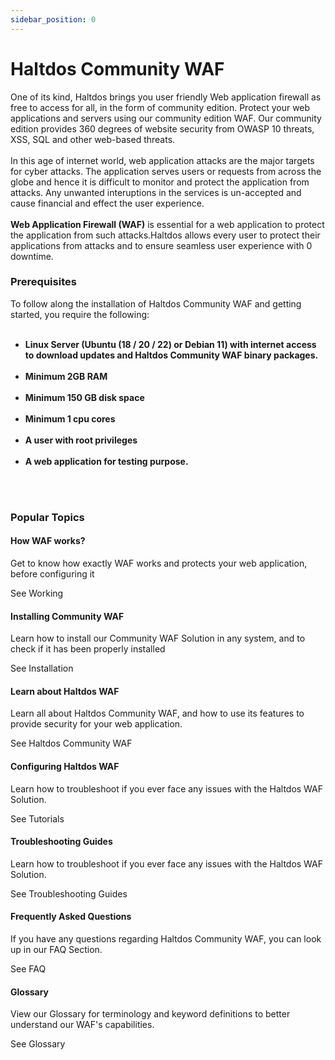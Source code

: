 ```yaml
---
sidebar_position: 0
---
```



# Haltdos Community WAF

<div className='gallery'>
  <div className='sub-heading'>
    <p>
      One of its kind, Haltdos brings you user friendly Web application firewall as free to access for all, in the form of community edition. Protect your web applications and servers using our community edition WAF. Our community edition provides 360 degrees of website security from OWASP 10 threats, XSS, SQL and other web-based threats.  
      <br />
      <br />
      In this age of internet world, web application attacks are the major targets for cyber attacks. The application serves users or requests from across the globe and hence it is difficult to monitor and protect the application from attacks. Any unwanted interuptions in the services is un-accepted and cause financial and effect the user experience. 
      <br /><br />
      <b>Web Application Firewall (WAF)</b> is essential for a web application to protect the application from such attacks.Haltdos allows every user to protect their applications from attacks and to ensure seamless user experience with 0 downtime.
      <br />
    </p>
  </div>
  <div className='sub-heading'>
  <h3> Prerequisites </h3>
  <p> To follow along the installation of Haltdos Community WAF and getting started, you require the following:
  <br />
  <br />
  <ul>
  <li>
     <b>Linux Server (Ubuntu (18 / 20 / 22) or Debian 11) with internet access to download updates and Haltdos Community WAF binary packages.</b>
  </li>
  <br />
  <li>
     <b>Minimum 2GB RAM</b>
  </li>
  <br />
  <li>
     <b>Minimum 150 GB disk space</b>
  </li>
  <br />
  <li>
     <b>Minimum 1 cpu cores</b>
  </li>
  <br />
  <li>
     <b>A user with root privileges</b>
  </li>
  <br />
  <li>
     <b>A web application for testing purpose.</b>
  </li>
  </ul>
  <br />
  <br />
  </p>
  </div>
  <div className='sub-heading'>
    <h3>Popular Topics</h3>
  </div>
  <div className='card'>
    <h4>How WAF works?</h4>
    <p>Get to know how exactly WAF works and protects your web application, before configuring it</p>
    <VersionedLink to='docs/intro/works'>
      See Working <ArrowRight className='arrow' />
    </VersionedLink>
  </div>
  <div className='card'>
    <h4>Installing Community WAF</h4>
    <p>Learn how to install our Community WAF Solution in any system, and to check if it has been properly installed</p>
    <VersionedLink to='docs/intro/serverfarm'>
      See Installation <ArrowRight className='arrow' />
    </VersionedLink>
  </div>
  <div className='card'>
    <h4>Learn about Haltdos WAF</h4>
    <p>
      Learn all about Haltdos Community WAF, and how to use its features to provide security for your web application.
    </p>
    <VersionedLink to='docs/community-waf'>
      See Haltdos Community WAF <ArrowRight className='arrow' />
    </VersionedLink>
  </div>
  <div className='card'>
    <h4>Configuring Haltdos WAF</h4>
    <p>
      Learn how to troubleshoot if you ever face any issues with the Haltdos WAF Solution.
    </p>
    <VersionedLink to='tutorials/'>
      See Tutorials <ArrowRight className='arrow' />
    </VersionedLink>
  </div>
  <div className='card'>
    <h4>Troubleshooting Guides</h4>
    <p>
      Learn how to troubleshoot if you ever face any issues with the Haltdos WAF Solution.
    </p>
    <VersionedLink to='docs/troubleshooting'>
      See Troubleshooting Guides <ArrowRight className='arrow' />
    </VersionedLink>
  </div>
  <div className='card'>
    <h4>Frequently Asked Questions</h4>
    <p>
      If you have any questions regarding Haltdos Community WAF, you can look up in our FAQ Section.
    </p>
    <VersionedLink to='docs/faq'>
      See FAQ <ArrowRight className='arrow' />
    </VersionedLink>
  </div>
  <div className='card'>
    <h4>Glossary</h4>
    <p>
      View our Glossary for terminology and keyword definitions to better understand our WAF's capabilities.
    </p>
    <VersionedLink to='docs/glossary'>
      See Glossary <ArrowRight className='arrow' />
    </VersionedLink>
  </div>
</div>
